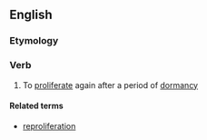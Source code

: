 ==English==

===Etymology===
{{prefix|en|re|proliferate}}

===Verb===
{{en-verb|reproliferat}}

# {{lb|en|biology}} To [[proliferate]] again after a period of [[dormancy]]

====Related terms====
* [[reproliferation]]